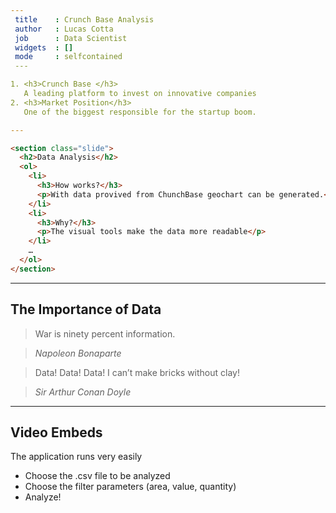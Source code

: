 ```yaml
---
 title    : Crunch Base Analysis 
 author   : Lucas Cotta
 job      : Data Scientist
 widgets  : []
 mode     : selfcontained
 ---

1. <h3>Crunch Base </h3>
   A leading platform to invest on innovative companies
2. <h3>Market Position</h3>
   One of the biggest responsible for the startup boom.

---
```



```html
<section class="slide">
  <h2>Data Analysis</h2>
  <ol>
    <li>
      <h3>How works?</h3>
      <p>With data provived from ChunchBase geochart can be generated.</p>
    </li>
    <li>
      <h3>Why?</h3>
      <p>The visual tools make the data more readable</p>
    </li>
    …
  </ol>
</section>
```

---

## The Importance of Data

> War is ninety percent information.

> <cite>Napoleon Bonaparte</cite>


> Data! Data! Data! I can’t make bricks without clay!

> <cite>Sir Arthur Conan Doyle</cite>


---

## Video Embeds

The application runs very easily

  - Choose the .csv file to be analyzed
  - Choose the filter parameters (area, value, quantity) 
  - Analyze!
